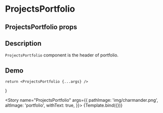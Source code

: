 

<Meta title="ProjectsPortfolio" component={ProjectsPortfolio} />

# ProjectsPortfolio

## ProjectsPortfolio props
<ArgsTable of={ProjectsPortfolio} />

## Description

`ProjectsPortfolio` component is the header of portfolio.

## Demo

    return <ProjectsPortfolio {...args} />
}

<Story name="ProjectsPortfolio" args={{
    pathImage: 'img/charmander.png',
    altImage: 'portfolio',
    withText: true,
}}>
{Template.bind({})}
</Story>

